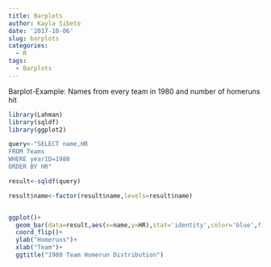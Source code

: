 ```yaml
---
title: Barplots
author: Kayla Sibeto
date: '2017-10-06'
slug: barplots
categories:
  - R
tags:
  - Barplots
---
```

Barplot-Example:
Names from every team in 1980 and number of homeruns hit
```r
library(Lahman)
library(sqldf)
library(ggplot2)

query<-"SELECT name,HR
FROM Teams
WHERE yearID=1980
ORDER BY HR"

result<-sqldf(query)

result$name<-factor(result$name,levels=result$name)


ggplot()+
  geom_bar(data=result,aes(x=name,y=HR),stat='identity',color='blue',fill='white')+
  coord_flip()+
  ylab("Homeruns")+
  xlab("Team")+
  ggtitle("1980 Team Homerun Distribution")
```

